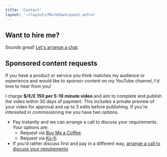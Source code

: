 ```yaml
---
title: 'Contact'
layout: '~/layouts/MarkdownLayout.astro'
---
```


<Note />

## Want to hire me?

Sounds great! [Let's arrange a chat](https://fantastical.app/chrischinchilla/30-minute-work-meeting).

## Sponsored content requests

If you have a product or service you think matches my audience or experience and would like to sponsor content on my YouTube channel, I'd love to hear from you!

I charge **$/€/£ 150 per 5-10 minute video** and aim to complete and publish the video within 30 days of payment. This includes a private preview of your video for approval and up to 3 edits before publishing. If you're interested in commissioning me you have two options.

- Pay instantly and we can arrange a call to discuss your requirements. Your options are:
  - Request via [Buy Me a Coffee](https://www.buymeacoffee.com/chrischinchilla/commissions).
  - Request via [Ko-fi](https://ko-fi.com/chrischinchilla/commissions).
- If you'd rather discuss first and pay in a different way, [arrange a call to discuss your requirements](https://fantastical.app/chrischinchilla/sponsored-content-discussion)